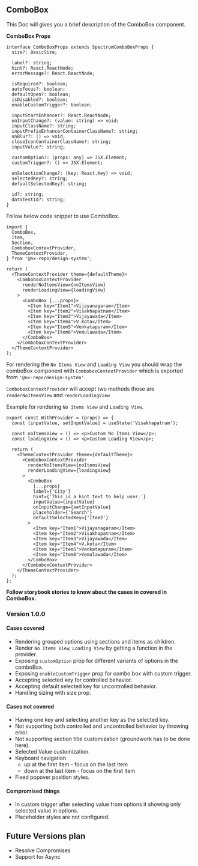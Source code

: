

<Meta title="MDX/ComboBox" component={ComboBox} />


## ComboBox

This Doc will gives you a brief description of the ComboBox component.

**ComboBox Props**

```tsx
interface ComboBoxProps extends SpectrumComboBoxProps {
  size?: BasicSize;

  label?: string;
  hint?: React.ReactNode;
  errorMessage?: React.ReactNode;

  isRequired?: boolean;
  autoFocus?: boolean;
  defaultOpen?: boolean;
  isDisabled?: boolean;
  enableCustomTrigger?: boolean;

  inputStartEnhancer?: React.ReactNode;
  onInputChange?: (value: string) => void;
  inputClassName?: string;
  inputPrefixEnhancerContainerClassName?: string;
  onBlur?: () => void;
  closeIconContainerClassName?: string;
  inputValue?: string;

  customOption?: (props: any) => JSX.Element;
  customTrigger?: () => JSX.Element;

  onSelectionChange?: (key: React.Key) => void;
  selectedKey?: string;
  defaultSelectedKey?: string;

  id?: string;
  dataTestId?: string;
}
```

Follow below code snippet to use ComboBox.

```tsx
import {
  ComboBox,
  Item,
  Section,
  ComboboxContextProvider,
  ThemeContextProvider,
} from '@nx-repo/design-system';

return (
  <ThemeContextProvider theme={defaultTheme}>
    <ComboboxContextProvider
      renderNoItemsView={noItemsView}
      renderLoadingView={loadingView}
    >
      <ComboBox {...props}>
        <Item key="Item1">Vijayanagaram</Item>
        <Item key="Item2">Visakhapatnam</Item>
        <Item key="Item3">Vijayawada</Item>
        <Item key="Item4">V.kota</Item>
        <Item key="Item5">Venkatapuram</Item>
        <Item key="Item6">Vemulawada</Item>
      </ComboBox>
    </ComboboxContextProvider>
  </ThemeContextProvider>
);
```

For rendering the `No Items View` and `Loading View` you should wrap the comboBox component with `ComboboxContextProvider` which is exported from `'@nx-repo/design-system'`.

`ComboboxContextProvider` will accept two methods those are `renderNoItemsView` and `renderLoadingView`

Example for rendering `No Items View` and `Loading View`.

```tsx
export const WithProvider = (props) => {
  const [inputValue, setInputValue] = useState('Visakhapatnam');

  const noItemsView = () => <p>Custom No Items View</p>;
  const loadingView = () => <p>Custom Loading View</p>;

  return (
    <ThemeContextProvider theme={defaultTheme}>
      <ComboboxContextProvider
        renderNoItemsView={noItemsView}
        renderLoadingView={loadingView}
      >
        <ComboBox
          {...props}
          label={'City'}
          hint={'This is a hint text to help user.'}
          inputValue={inputValue}
          onInputChange={setInputValue}
          placeholder={'Search'}
          defaultSelectedKey={'Item2'}
        >
          <Item key="Item1">Vijayanagaram</Item>
          <Item key="Item2">Visakhapatnam</Item>
          <Item key="Item3">Vijayawada</Item>
          <Item key="Item4">V.kota</Item>
          <Item key="Item5">Venkatapuram</Item>
          <Item key="Item6">Vemulawada</Item>
        </ComboBox>
      </ComboboxContextProvider>
    </ThemeContextProvider>
  );
};
```

**Follow storybook stories to know about the cases in covered in ComboBox.**

### Version 1.0.0

#### **Cases covered**

- Rendering grouped options using sections and items as children.
- Render `No Items View`, `Loading View` by getting a function in the provider.
- Exposing `customOption` prop for different variants of options in the comboBox.
- Exposing `enableCustomTrigger` prop for combo box with custom trigger.
- Accepting selected key for controlled behavior.
- Accepting default selected key for uncontrolled behavior.
- Handling sizing with size prop.

#### **Cases not covered**

- Having one key and selecting another key as the selected key.
- Not supporting both controlled and uncontrolled behavior by throwing error.
- Not supporting section title customization (groundwork has to be done here).
- Selected Value customization.
- Keyboard navigation
  - up at the first item - focus on the last item
  - down at the last item - focus on the first item
- Fixed popover position styles.

#### **Compromised things**

- In custom trigger after selecting value from options it showing only selected value in options.
- Placeholder styles are not configured.

## Future Versions plan

- Resolve Compromises
- Support for Async
